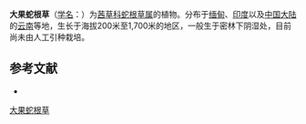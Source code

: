 {{Speciesbox
| name = 大果蛇根草
| status = 
| status_system = 
| image =
| genus = Ophiorrhiza
| species = wallichii
| authority = Hook. f.
}}

'''大果蛇根草'''（[[学名|学名]]：{{lang|la|''Ophiorrhiza wallichii''}}）为[[茜草科|茜草科]][[蛇根草属|蛇根草属]]的植物。分布于[[缅甸|缅甸]]、[[印度|印度]]以及[[中国大陆|中国大陆]]的[[云南|云南]]等地，生长于海拔200米至1,700米的地区，一般生于密林下阴湿处，目前尚未由人工引种栽培。

== 参考文献 ==
<div class="references-small">
* {{cite web| url =http://www.bioinfo.cn/db05/KmzwSpecies.php?action=view&id=19329| title =大果蛇根草| work =《中国高等植物数据库全库》| publisher =中国科学院微生物研究所| author =昆明植物研究所| accessdate =2009-02-25| deadurl =yes| archiveurl =https://web.archive.org/web/20160305050540/http://www.bioinfo.cn/db05/KmzwSpecies.php?action=view&id=19329| archivedate =2016-03-05}}
</div>
{{Taxonbar|from=Q10935880}}

[[Category:蛇根草属|大果蛇根草]]


{{植物小作品}}